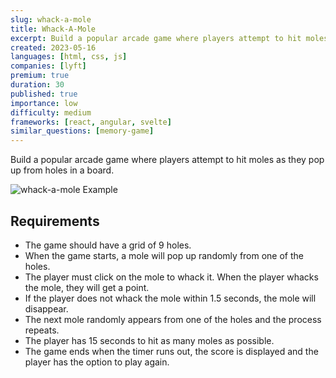 ```yaml
---
slug: whack-a-mole
title: Whack-A-Mole
excerpt: Build a popular arcade game where players attempt to hit moles as they pop up from holes in a board
created: 2023-05-16
languages: [html, css, js]
companies: [lyft]
premium: true
duration: 30
published: true
importance: low
difficulty: medium
frameworks: [react, angular, svelte]
similar_questions: [memory-game]
---
```


Build a popular arcade game where players attempt to hit moles as they pop up from holes in a board.

![whack-a-mole Example](/img/questions/whack-a-mole/whack-a-mole-example.png)

## Requirements

- The game should have a grid of 9 holes.
- When the game starts, a mole will pop up randomly from one of the holes.
- The player must click on the mole to whack it. When the player whacks the mole, they will get a point.
- If the player does not whack the mole within 1.5 seconds, the mole will disappear.
- The next mole randomly appears from one of the holes and the process repeats.
- The player has 15 seconds to hit as many moles as possible.
- The game ends when the timer runs out, the score is displayed and the player has the option to play again.
